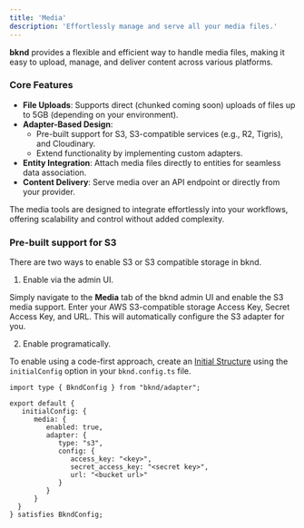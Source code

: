 ```yaml
---
title: 'Media'
description: 'Effortlessly manage and serve all your media files.'
---
```


**bknd** provides a flexible and efficient way to handle media files, making it easy to upload, manage, and deliver content across various platforms.

### **Core Features**
- **File Uploads**: Supports direct (chunked coming soon) uploads of files up to 5GB (depending
on your environment).
- **Adapter-Based Design**:
   - Pre-built support for S3, S3-compatible services (e.g., R2, Tigris), and Cloudinary.
   - Extend functionality by implementing custom adapters.
- **Entity Integration**: Attach media files directly to entities for seamless data association.
- **Content Delivery**: Serve media over an API endpoint or directly from your provider.

The media tools are designed to integrate effortlessly into your workflows, offering scalability
and control without added complexity.

### Pre-built support for S3

There are two ways to enable S3 or S3 compatible storage in bknd. 

1. Enable via the admin UI.

Simply navigate to the **Media** tab of the bknd admin UI and enable the S3 media support. 
Enter your AWS S3-compatible storage Access Key, Secret Access Key, and URL. 
This will automatically configure the S3 adapter for you. 

2. Enable programatically.

To enable using a code-first approach, create an [Initial Structure](/usage/database#initial-structure) using the 
`initialConfig` option in your `bknd.config.ts` file. 

```typscript bknd.config.ts
import type { BkndConfig } from "bknd/adapter";

export default {
   initialConfig: {
      media: {
         enabled: true,
         adapter: {
            type: "s3",
            config: {
               access_key: "<key>",
               secret_access_key: "<secret key>",
               url: "<bucket url>"
            }
         }
      }
  }
} satisfies BkndConfig;
```
